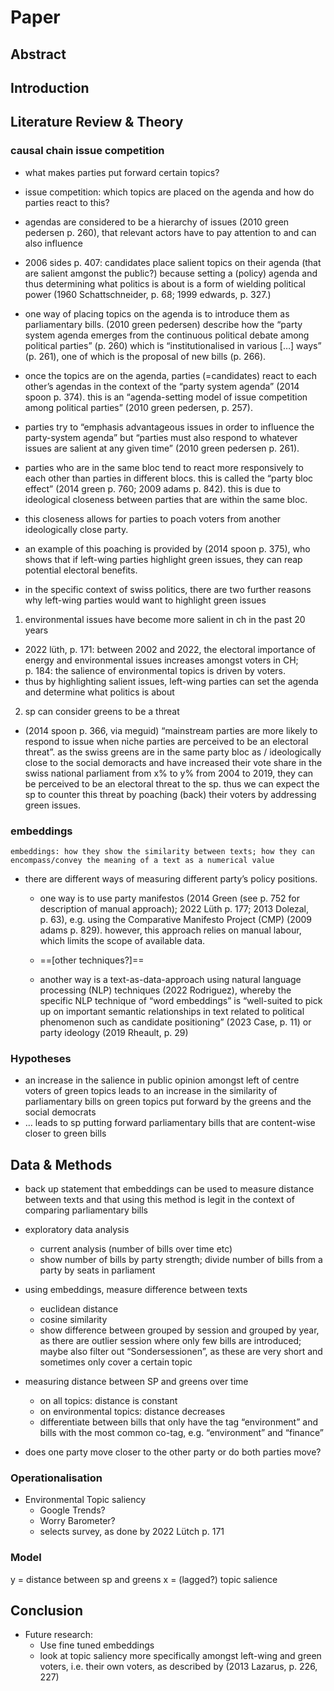 # Paper

## Abstract

## Introduction

## Literature Review & Theory

### causal chain issue competition
- what makes parties put forward certain topics?
- issue competition: which topics are placed on the agenda and how do parties react to this?

- agendas are considered to be a hierarchy of issues (2010 green pedersen p. 260), that relevant actors have to pay attention to and can also influence
- 2006 sides p. 407: candidates place salient topics on their agenda (that are salient amgonst the public?) because setting a (policy) agenda and thus determining what politics is about is a form of wielding political power (1960 Schattschneider, p. 68; 1999 edwards, p. 327.)

- one way of placing topics on the agenda is to introduce them as parliamentary bills. (2010 green pedersen) describe how the “party system agenda emerges from the continuous political debate among political parties” (p. 260) which is “institutionalised in various […] ways” (p. 261), one of which is the proposal of new bills (p. 266).

- once the topics are on the agenda, parties (=candidates) react to each other’s agendas in the context of the “party system agenda” (2014 spoon p. 374). this is an “agenda-setting model of issue competition among political parties” (2010 green pedersen, p. 257).
- parties try to “emphasis advantageous issues in order to influence the party-system agenda” but “parties must also respond to whatever issues are salient at any given time” (2010 green pedersen p. 261).

- parties who are in the same bloc tend to react more responsively to each other than parties in different blocs. this is called the “party bloc effect” (2014 green p. 760; 2009 adams p. 842). this is due to ideological closeness between parties that are within the same bloc.

- this closeness allows for parties to poach voters from another ideologically close party.
- an example of this poaching is provided by (2014 spoon p. 375), who shows that if left-wing parties highlight green issues, they can reap potential electoral benefits.

- in the specific context of swiss politics, there are two further reasons why left-wing parties would want to highlight green issues

1. environmental issues have become more salient in ch in the past 20 years
- 2022 lüth, p. 171: between 2002 and 2022, the electoral importance of energy and environmental issues increases amongst voters in CH; p. 184: the salience of environmental topics is driven by voters.
- thus by highlighting salient issues, left-wing parties can set the agenda and determine what politics is about

2. sp can consider greens to be a threat
- (2014 spoon p. 366, via meguid) “mainstream parties are more likely to respond to issue when niche parties are perceived to be an electoral threat”. as the swiss greens are in the same party bloc as / ideologically close to the social demoracts and have increased their vote share in the swiss national parliament from x% to y% from 2004 to 2019, they can be perceived to be an electoral threat to the sp. thus we can expect the sp to counter this threat by poaching (back) their voters by addressing green issues.

### embeddings
`embeddings: how they show the similarity between texts; how they can encompass/convey the meaning of a text as a numerical value `

- there are different ways of measuring different party’s policy positions.
	- one way is to use party manifestos (2014 Green (see p. 752 for description of manual approach); 2022 Lüth p. 177; 2013 Dolezal, p. 63), e.g. using the Comparative Manifesto Project (CMP) (2009 adams p. 829). however, this approach relies on manual labour, which limits the scope of available data.

	- ==[other techniques?]==

	- another way is a text-as-data-approach using natural language processing (NLP) techniques (2022 Rodriguez), whereby the specific NLP technique of “word embeddings” is “well-suited to pick up on important semantic relationships in text related to political phenomenon such as candidate positioning” (2023 Case, p. 11) or party ideology (2019 Rheault, p. 29)



### Hypotheses
- an increase in the salience in public opinion amongst left of centre voters of green topics leads to an increase in the similarity of parliamentary bills on green topics put forward by the greens and the social democrats
- … leads to sp putting forward parliamentary bills that are content-wise closer to green bills


## Data & Methods
- back up statement that embeddings can be used to measure distance between texts and that using this method is legit in the context of comparing parliamentary bills

- exploratory data analysis
	- current analysis (number of bills over time etc)
	- show number of bills by party strength; divide number of bills from a party by seats in parliament
- using embeddings, measure difference between texts
	- euclidean distance
	- cosine similarity
	- show difference between grouped by session and grouped by year, as there are outlier session where only few bills are introduced; maybe also filter out “Sondersessionen”, as these are very short and sometimes only cover a certain topic
- measuring distance between SP and greens over time 
	- on all topics: distance is constant
	- on environmental topics: distance decreases
	- differentiate between bills that only have the tag “environment” and bills with the most common co-tag, e.g. “environment” and “finance” 
- does one party move closer to the other party or do both parties move?

### Operationalisation
- Environmental Topic saliency
	- Google Trends?
	- Worry Barometer?
	- selects survey, as done by 2022 Lütch p. 171

### Model
y = distance between sp and greens
x = (lagged?) topic salience

## Conclusion
- Future research:
	- Use fine tuned embeddings
	- look at topic saliency more specifically amongst left-wing and green voters, i.e. their own voters, as described by (2013 Lazarus, p. 226, 227)